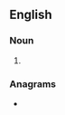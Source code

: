 ==English==

===Noun===
{{head|en|noun form}}

# {{plural of|en|pH}}

===Anagrams===
* {{anagrams|en|a=hps|H&Ps|HPs|HSP}}